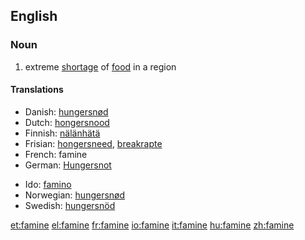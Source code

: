 ==English==
===Noun===
{{wikipedia}}

#extreme [[shortage]] of [[food]] in a region

====Translations====
{{top}}
* Danish: [[hungersnød]] {{c}}
* Dutch: [[hongersnood]] {{m}}
* Finnish: [[nälänhätä]]
* Frisian: [[hongersneed]], [[breakrapte]]
* French: famine {{f}}
* German: [[Hungersnot]] {{f}}
{{mid}}
* Ido: [[famino]]
* Norwegian: [[hungersnød]] {{m}}
* Swedish: [[hungersnöd]]
{{bottom}}

[[et:famine]]
[[el:famine]]
[[fr:famine]]
[[io:famine]]
[[it:famine]]
[[hu:famine]]
[[zh:famine]]